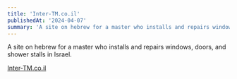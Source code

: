 ```yaml
---
title: 'Inter-TM.co.il'
publishedAt: '2024-04-07'
summary: 'A site on hebrew for a master who installs and repairs windows, doors, and shower stalls in Israel.'
---
```

A site on hebrew for a master who installs and repairs windows, doors, and shower stalls in Israel.

[Inter-TM.co.il](https://inter-tm.co.il/)
